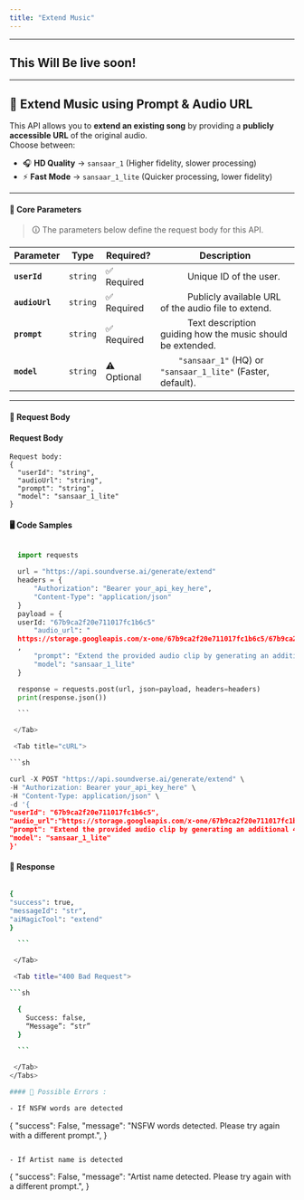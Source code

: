 ```yaml
---
title: "Extend Music"
---
```



---

## This Will Be live soon!

---

## 🎵 Extend Music using Prompt & Audio URL

This API allows you to **extend an existing song** by providing a **publicly accessible URL** of the original audio.  
Choose between:

- 🎧 **HD Quality** → `sansaar_1` (Higher fidelity, slower processing)
- ⚡ **Fast Mode** → `sansaar_1_lite` (Quicker processing, lower fidelity)

---

#### 🔹 **Core Parameters**

> 🛈 The parameters below define the request body for this API.

| Parameter      | Type     | Required?   | Description                                                                    |
| -------------- | -------- | ----------- | ------------------------------------------------------------------------------ |
| **`userId`**   | `string` | ✅ Required | &#x2003;&emsp;&emsp;Unique ID of the user.                                     |
| **`audioUrl`** | `string` | ✅ Required | &#x2003;&emsp;&emsp;Publicly available URL of the audio file to extend.        |
| **`prompt`**   | `string` | ✅ Required | &#x2003;&emsp;&emsp;Text description guiding how the music should be extended. |
| **`model`**    | `string` | ⚠️ Optional | &#x2003;&emsp;`"sansaar_1"` (HQ) or `"sansaar_1_lite"` (Faster, default).      |

---

#### 📩 **Request Body**

<div style={{ backgroundColor: "#e9ecef", padding: "0.75rem", borderRadius: "0.3rem" }}>
  
#### **Request Body**

```
Request body:
{
  "userId": "string",
  "audioUrl": "string",
  "prompt": "string",
  "model": "sansaar_1_lite"
}

```

</div>

#### 🖥️ Code Samples

<Tabs>
  <Tab title="Python">
  
  ```python

    import requests

    url = "https://api.soundverse.ai/generate/extend"
    headers = {
        "Authorization": "Bearer your_api_key_here",
        "Content-Type": "application/json"
    }
    payload = {
    userId: "67b9ca2f20e711017fc1b6c5"
        "audio_url": "
    https://storage.googleapis.com/x-one/67b9ca2f20e711017fc1b6c5/67b9ca2f20e711017fc1b6c5/xone20250312100522scsuxkec.wav
    ,
        "prompt": "Extend the provided audio clip by generating an additional 45 seconds of music. Maintain the style and mood of the original piece while seamlessly continuing the composition.",
        "model": "sansaar_1_lite"
    }

    response = requests.post(url, json=payload, headers=headers)
    print(response.json())

    ```

   </Tab>

   <Tab title="cURL">
  
  ```sh

curl -X POST "https://api.soundverse.ai/generate/extend" \
 -H "Authorization: Bearer your_api_key_here" \
 -H "Content-Type: application/json" \
 -d '{
"userId": "67b9ca2f20e711017fc1b6c5",
"audio_url":"https://storage.googleapis.com/x-one/67b9ca2f20e711017fc1b6c5/67b9ca2f20e711017fc1b6c5/xone20250312100522scsuxkec.wav,
"prompt": "Extend the provided audio clip by generating an additional 45 seconds of music. Maintain the style and mood of the original piece while seamlessly continuing the composition.",
"model": "sansaar_1_lite"
}'

````

   </Tab>

</Tabs>

#### 📌 Response

<Tabs>
   <Tab title="200 OK">

  ```sh

{
"success": true,
"messageId": "str",
"aiMagicTool": "extend"
}

    ```

   </Tab>

   <Tab title="400 Bad Request">

  ```sh

    {
      Success: false,
      “Message”: “str”
    }

    ```

   </Tab>
</Tabs>

#### 🚫 Possible Errors :

- If NSFW words are detected

````

{
"success": False,
"message": "NSFW words detected. Please try again with a different prompt.",
}

```

- If Artist name is detected

```

{
"success": False,
"message": "Artist name detected. Please try again with a different prompt.",
}

```

```
